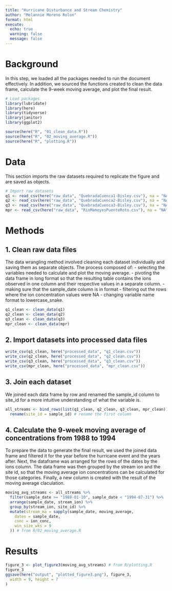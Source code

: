 ```yaml
---
title: "Hurricane Disturbance and Stream Chemistry"
author: "Melannie Moreno Rolon"
format: html
execute: 
  echo: true
  warning: false
  message: false
---
```


# Background

In this step, we loaded all the packages needed to run the document effectively.
In addition, we sourced the functions created to clean the data frame, calculate the 9-week moving average, and plot the final result. 
```r
# Load packages
library(lubridate)
library(here)
library(tidyverse)
library(janitor)
library(ggplot2)

source(here("R", "01_clean_data.R"))
source(here("R", "02_moving_average.R"))
source(here("R", "plotting.R"))
```

# Data

This section imports the raw datasets required to replicate the
figure and are saved as objects.
```r
# Import raw datasets
q1 <- read_csv(here("raw_data", "QuebradaCuenca1-Bisley.csv"), na = "NA")
q2 <- read_csv(here("raw_data", "QuebradaCuenca2-Bisley.csv"), na = "NA")
q3 <- read_csv(here("raw_data", "QuebradaCuenca3-Bisley.csv"), na = "NA")
mpr <- read_csv(here("raw_data", "RioMameyesPuenteRoto.csv"), na = "NA")
```

# Methods

## 1. Clean raw data files

The data wrangling method involved cleaning each dataset individually and saving 
them as separate objects. The process composed of:
- selecting the variables needed to calculate and plot the moving average. 
- pivoting the data frame in long format so that the resulting table contains the ions observed in one column and their respective values in a separate column. 
- making sure that the sample_date column is in <date> format
- filtering out the rows where the ion concentration values were NA
- changing variable name format to lowercase_snake.

```r
q1_clean <- clean_data(q1)
q2_clean <- clean_data(q2)
q3_clean <- clean_data(q3)
mpr_clean <- clean_data(mpr)
```

## 2. Import datasets into processed data files

```r
write_csv(q1_clean, here("processed_data", "q1_clean.csv"))
write_csv(q2_clean, here("processed_data", "q2_clean.csv"))
write_csv(q3_clean, here("processed_data", "q3_clean.csv"))
write_csv(mpr_clean, here("processed_data", "mpr_clean.csv"))
```

## 3. Join each dataset

We joined each data frame by row and renamed the sample_id column to site_id 
for a more intuitive understanding of what the variable is. 
```r
all_streams <- bind_rows(list(q1_clean, q2_clean, q3_clean, mpr_clean)) %>%
  rename(site_id = sample_id) # rename the first column
```

## 4. Calculate the 9-week moving average of concentrations from 1988 to 1994

To prepare the data to generate the final result, we used the joined data frame
and filtered it for the year before the hurricane event and the years after. Next, the dataframe was arranged for the rows of the dates by the ions column.
The data frame was then grouped by the stream ion and the site id, so that the moving average ion concentrations can be calculated for those categories. Finally, a new column is created with the result of the moving average claculation. 
```r
moving_avg_streams <- all_streams %>%
  filter(sample_date >= "1988-01-10", sample_date < "1994-07-31") %>%
  arrange(sample_date, stream_ion) %>%
  group_by(stream_ion, site_id) %>%
  mutate(stream_ma = sapply(sample_date, moving_average,
    dates = sample_date,
    conc = ion_conc,
    win_size_wks = 9
  )) # from R/02_moving_average.R
```

# Results

```r
figure_3 <- plot_figure3(moving_avg_streams) # from R/plotting.R
figure_3
ggsave(here("output", "plotted_figure3.png"), figure_3,
  width = 9, height = 7
)
```

